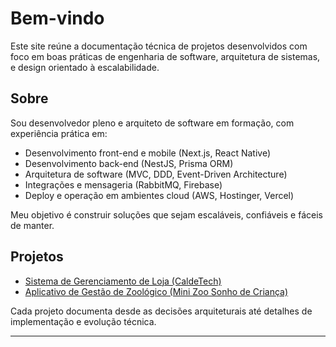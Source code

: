 # Bem-vindo

Este site reúne a documentação técnica de projetos desenvolvidos com foco em boas práticas de engenharia de software, arquitetura de sistemas, e design orientado à escalabilidade.

## Sobre

Sou desenvolvedor pleno e arquiteto de software em formação, com experiência prática em:

- Desenvolvimento front-end e mobile (Next.js, React Native)
- Desenvolvimento back-end (NestJS, Prisma ORM)
- Arquitetura de software (MVC, DDD, Event-Driven Architecture)
- Integrações e mensageria (RabbitMQ, Firebase)
- Deploy e operação em ambientes cloud (AWS, Hostinger, Vercel)

Meu objetivo é construir soluções que sejam escaláveis, confiáveis e fáceis de manter.

## Projetos

- [Sistema de Gerenciamento de Loja (CaldeTech)](/caldetech/visao-geral)
- [Aplicativo de Gestão de Zoológico (Mini Zoo Sonho de Criança)](/zoo/visao-geral)

Cada projeto documenta desde as decisões arquiteturais até detalhes de implementação e evolução técnica.

---
